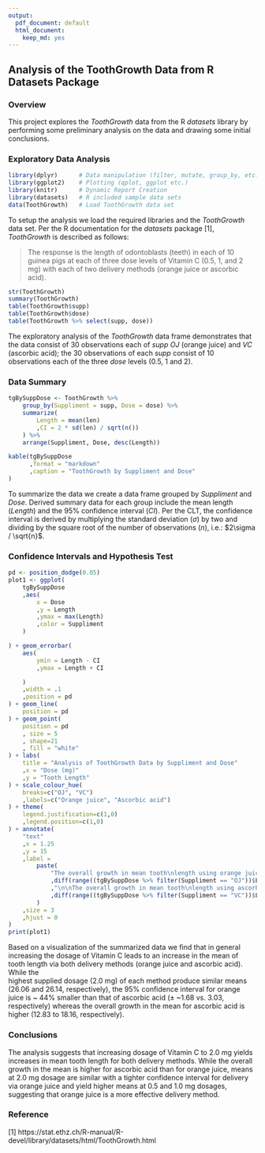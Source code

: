 ---
output:
  pdf_document: default
  html_document:
    keep_md: yes
---

## Analysis of the ToothGrowth Data from R Datasets Package

### Overview

This project explores the *ToothGrowth* data from the R *datasets* library by
performing some preliminary analysis on the data and drawing some initial
conclusions.

### Exploratory Data Analysis

```{r "setup", message = F, warning = F}
library(dplyr)      # Data manipulation (filter, mutate, group_by, etc.)
library(ggplot2)    # Plotting (qplot, ggplot etc.)
library(knitr)      # Dynamic Report Creation
library(datasets)   # R included sample data sets
data(ToothGrowth)   # Load ToothGrowth data set
```

To setup the analysis we load the required libraries and the *ToothGrowth* data
set.  Per the R documentation for the *datasets* package [1], *ToothGrowth* is
described as follows:

> The response is the length of odontoblasts (teeth) in each of 10 guinea pigs at each of three dose levels of Vitamin C (0.5, 1, and 2 mg) with each of two delivery methods (orange juice or ascorbic acid).

```{r "exploratoryAnalysis"}
str(ToothGrowth)
summary(ToothGrowth)
table(ToothGrowth$supp)
table(ToothGrowth$dose)
table(ToothGrowth %>% select(supp, dose))
```

The exploratory analysis of the *ToothGrowth* data frame demonstrates that the
data consist of 30 observations each of *supp* *OJ* (orange juice) and *VC* 
(ascorbic acid); the 30 observations of each *supp* consist of 10 observations
each of the three *dose* levels (0.5, 1 and 2).

### Data Summary

```{r "summary"}

tgBySuppDose <- ToothGrowth %>%
    group_by(Suppliment = supp, Dose = dose) %>%
    summarize(
        Length = mean(len)
        ,CI = 2 * sd(len) / sqrt(n())
    ) %>%
    arrange(Suppliment, Dose, desc(Length))

kable(tgBySuppDose
      ,format = "markdown"
      ,caption = "ToothGrowth by Suppliment and Dose"
)
```

To summarize the data we create a data frame grouped by *Suppliment* and *Dose*.
Derived summary data for each group include the mean length (*Length*) and the
95% confidence interval (*CI*). Per the CLT, the confidence interval is derived
by multiplying the standard deviation ($\sigma$) by two and dividing by the
square root of the number of observations (*n*), i.e.: $2\sigma / \sqrt{n}$.

### Confidence Intervals and Hypothesis Test

```{r "ciAndTest", echo = F}
pd <- position_dodge(0.05)
plot1 <- ggplot(
    tgBySuppDose
    ,aes(
        x = Dose
        ,y = Length
        ,ymax = max(Length)
        ,color = Suppliment
    )

) + geom_errorbar(
    aes(
        ymin = Length - CI
        ,ymax = Length + CI

    )
    ,width = .1
    ,position = pd
) + geom_line(
    position = pd
) + geom_point(
    position = pd
    , size = 5
    , shape=21
    , fill = "white"
) + labs(
    title = "Analysis of ToothGrowth Data by Suppliment and Dose"
    ,x = "Dose (mg)"
    ,y = "Tooth Length"
) + scale_colour_hue(
    breaks=c("OJ", "VC")
    ,labels=c("Orange juice", "Ascorbic acid")
) + theme(
    legend.justification=c(1,0)
    ,legend.position=c(1,0)
) + annotate(
    "text"
    ,x = 1.25
    ,y = 15
    ,label = 
        paste(
            "The overall growth in mean tooth\nlength using orange juice is"
            ,diff(range((tgBySuppDose %>% filter(Suppliment == "OJ"))$Length))
            ,"\n\nThe overall growth in mean tooth\nlength using ascorbic acid is"
            ,diff(range((tgBySuppDose %>% filter(Suppliment == "VC"))$Length))
        )
    ,size = 3
    ,hjust = 0
)
print(plot1)
```

Based on a visualization of the summarized data we find that in general
increasing the dosage of Vitamin C leads to an increase in the mean of tooth
length via both delivery methods (orange juice and ascorbic acid). While the   
highest supplied dosage (2.0 mg) of each method produce similar means (26.06 and
26.14, respectively), the 95% confidence interval for orange juice is ~ 44%
smaller than that of ascorbic acid ($\pm$ ~1.68 vs. 3.03, respectively) whereas
the overall growth in the mean for ascorbic acid is higher (12.83 to 18.16,
respectively).

### Conclusions

The analysis suggests that increasing dosage of Vitamin C to 2.0 mg yields
increases in mean tooth length for both delivery methods.  While the overall
growth in the mean is higher for ascorbic acid than for orange juice, means at
2.0 mg dosage are similar with a tighter confidence interval for delivery via
orange juice and yield higher means at 0.5 and 1.0 mg dosages, suggesting that
orange juice is a more effective delivery method.

### Reference

[1] https://stat.ethz.ch/R-manual/R-devel/library/datasets/html/ToothGrowth.html
